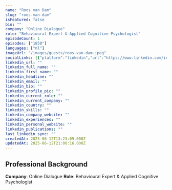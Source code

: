 ```yaml
---
name: "Roos van Dam"
slug: "roos-van-dam"
isFeatured: false
bio: ""
company: "Online Dialogue"
role: "Behavioural Expert & Applied Cognitive Psychologist"
episodeCount: 1
episodes: ["1850"]
languages: ["nl"]
imageUrl: "/images/guests/roos-van-dam.jpeg"
socialLinks: [{"platform":"linkedin","url":"https://www.linkedin.com/in/roos-van-dam/"}]
linkedin_url: ""
linkedin_full_name: ""
linkedin_first_name: ""
linkedin_headline: ""
linkedin_email: ""
linkedin_bio: ""
linkedin_profile_pic: ""
linkedin_current_role: ""
linkedin_current_company: ""
linkedin_country: ""
linkedin_skills: ""
linkedin_company_website: ""
linkedin_experiences: ""
linkedin_personal_website: ""
linkedin_publications: ""
last_linkedin_sync: ""
createdAt: 2025-06-12T13:23:09.000Z
updatedAt: 2025-06-12T21:00:16.000Z
---
```


## Professional Background

**Company**: Online Dialogue
**Role**: Behavioural Expert & Applied Cognitive Psychologist
